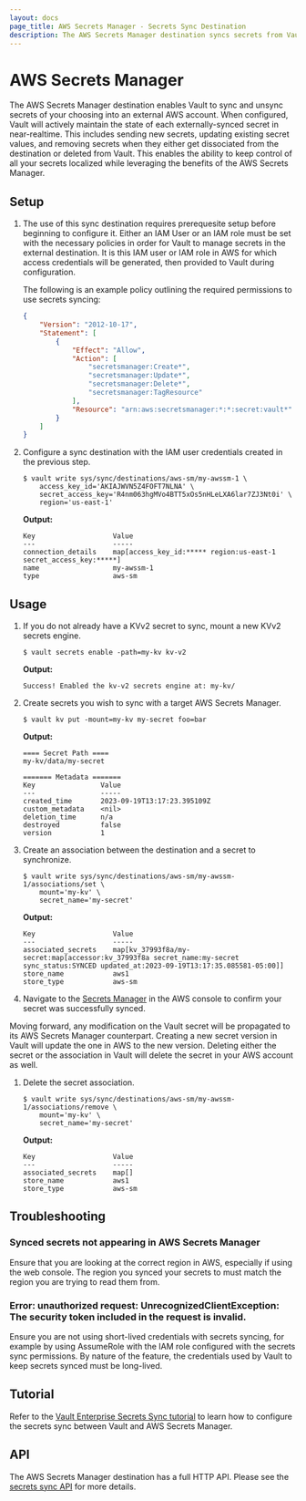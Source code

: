 ```yaml
---
layout: docs
page_title: AWS Secrets Manager - Secrets Sync Destination
description: The AWS Secrets Manager destination syncs secrets from Vault to AWS.
---
```


# AWS Secrets Manager

The AWS Secrets Manager destination enables Vault to sync and unsync secrets of your choosing into
an external AWS account. When configured, Vault will actively maintain the state of each externally-synced
secret in near-realtime. This includes sending new secrets, updating existing secret values, and removing
secrets when they either get dissociated from the destination or deleted from Vault. This enables the
ability to keep control of all your secrets localized while leveraging the benefits of the AWS Secrets Manager.

## Setup

1.	The use of this sync destination requires prerequesite setup before beginning to configure it. Either an IAM
	User or an IAM role must be set with the necessary policies in order for Vault to manage secrets in the
	external destination. It is this IAM user or IAM role in AWS for which access credentials will be generated,
	then provided to Vault during configuration.

	The following is an example policy outlining the required permissions to use secrets syncing:

	```json
	{
		"Version": "2012-10-17",
		"Statement": [
			{
				"Effect": "Allow",
				"Action": [
					"secretsmanager:Create*",
					"secretsmanager:Update*",
					"secretsmanager:Delete*",
					"secretsmanager:TagResource"
				],
				"Resource": "arn:aws:secretsmanager:*:*:secret:vault*"
			}
		]
	}
	```

1.	Configure a sync destination with the IAM user credentials created in the previous step.

	```shell-session
	$ vault write sys/sync/destinations/aws-sm/my-awssm-1 \
		access_key_id='AKIAJWVN5Z4FOFT7NLNA' \
		secret_access_key='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' \
		region='us-east-1'
	```

	**Output:**

	<CodeBlockConfig hideClipboard>

	```plaintext
	Key                   Value
	---                   -----
	connection_details    map[access_key_id:***** region:us-east-1 secret_access_key:*****]
	name                  my-awssm-1
	type                  aws-sm
	```

	</CodeBlockConfig>

## Usage

1.	If you do not already have a KVv2 secret to sync, mount a new KVv2 secrets engine.

	```shell-session
	$ vault secrets enable -path=my-kv kv-v2
	```

	**Output:**

	<CodeBlockConfig hideClipboard>

	```plaintext
	Success! Enabled the kv-v2 secrets engine at: my-kv/
	```
	
	</CodeBlockConfig>

1. Create secrets you wish to sync with a target AWS Secrets Manager.

	```shell-session
	$ vault kv put -mount=my-kv my-secret foo=bar
	```

	**Output:**

	<CodeBlockConfig hideClipboard>

	```plaintext
	==== Secret Path ====
	my-kv/data/my-secret

	======= Metadata =======
	Key                Value
	---                -----
	created_time       2023-09-19T13:17:23.395109Z
	custom_metadata    <nil>
	deletion_time      n/a
	destroyed          false
	version            1
	```
	
	</CodeBlockConfig>

1.	Create an association between the destination and a secret to synchronize.

	```shell-session
	$ vault write sys/sync/destinations/aws-sm/my-awssm-1/associations/set \
		mount='my-kv' \
		secret_name='my-secret'
	```

	**Output:**

	<CodeBlockConfig hideClipboard>

	```
	Key                   Value
	---                   -----
	associated_secrets    map[kv_37993f8a/my-secret:map[accessor:kv_37993f8a secret_name:my-secret sync_status:SYNCED updated_at:2023-09-19T13:17:35.085581-05:00]]
	store_name            aws1
	store_type            aws-sm
	```

	</CodeBlockConfig>

1. Navigate to the [Secrets Manager](https://console.aws.amazon.com/secretsmanager/) in the AWS console
	to confirm your secret was successfully synced.

Moving forward, any modification on the Vault secret will be propagated to its AWS Secrets Manager
counterpart. Creating a new secret version in Vault will update the one in AWS to the new version. Deleting either
the secret or the association in Vault will delete the secret in your AWS account as well.

1. Delete the secret association.
	```shell-session
	$ vault write sys/sync/destinations/aws-sm/my-awssm-1/associations/remove \
		mount='my-kv' \
		secret_name='my-secret'
	```
	
	**Output:**

	<CodeBlockConfig hideClipboard>

	```plaintext
	Key                   Value
	---                   -----
	associated_secrets    map[]
	store_name            aws1
	store_type            aws-sm
	```

	</CodeBlockConfig>

## Troubleshooting

### Synced secrets not appearing in AWS Secrets Manager

Ensure that you are looking at the correct region in AWS, especially if using the web console.
The region you synced your secrets to must match the region you are trying to read them from.

### Error: unauthorized request: UnrecognizedClientException: The security token included in the request is invalid.

Ensure you are not using short-lived credentials with secrets syncing, for example by using AssumeRole with the
IAM role configured with the secrets sync permissions. By nature of the feature, the credentials used by Vault to
keep secrets synced must be long-lived.

## Tutorial

Refer to the [Vault Enterprise Secrets Sync tutorial](/vault/tutorials/enterprise/secrets-sync)
to learn how to configure the secrets sync between Vault and AWS Secrets Manager.

## API

The AWS Secrets Manager destination has a full HTTP API. Please see the [secrets sync API](/vault/api-docs/system/secrets-sync) for more details.
